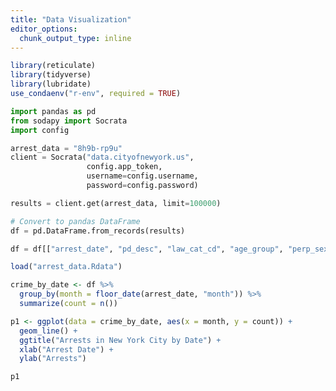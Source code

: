 ```yaml
---
title: "Data Visualization"
editor_options: 
  chunk_output_type: inline
---
```


```r
library(reticulate)
library(tidyverse)
library(lubridate)
use_condaenv("r-env", required = TRUE)
```

```python
import pandas as pd
from sodapy import Socrata
import config

arrest_data = "8h9b-rp9u"
client = Socrata("data.cityofnewyork.us",
                 config.app_token,
                 username=config.username,
                 password=config.password)

results = client.get(arrest_data, limit=100000)

# Convert to pandas DataFrame
df = pd.DataFrame.from_records(results)

df = df[["arrest_date", "pd_desc", "law_cat_cd", "age_group", "perp_sex", "perp_race"]]
```

```r
load("arrest_data.Rdata")

crime_by_date <- df %>%
  group_by(month = floor_date(arrest_date, "month")) %>%
  summarize(count = n())

p1 <- ggplot(data = crime_by_date, aes(x = month, y = count)) +
  geom_line() +
  ggtitle("Arrests in New York City by Date") +
  xlab("Arrest Date") +
  ylab("Arrests")

p1
```

